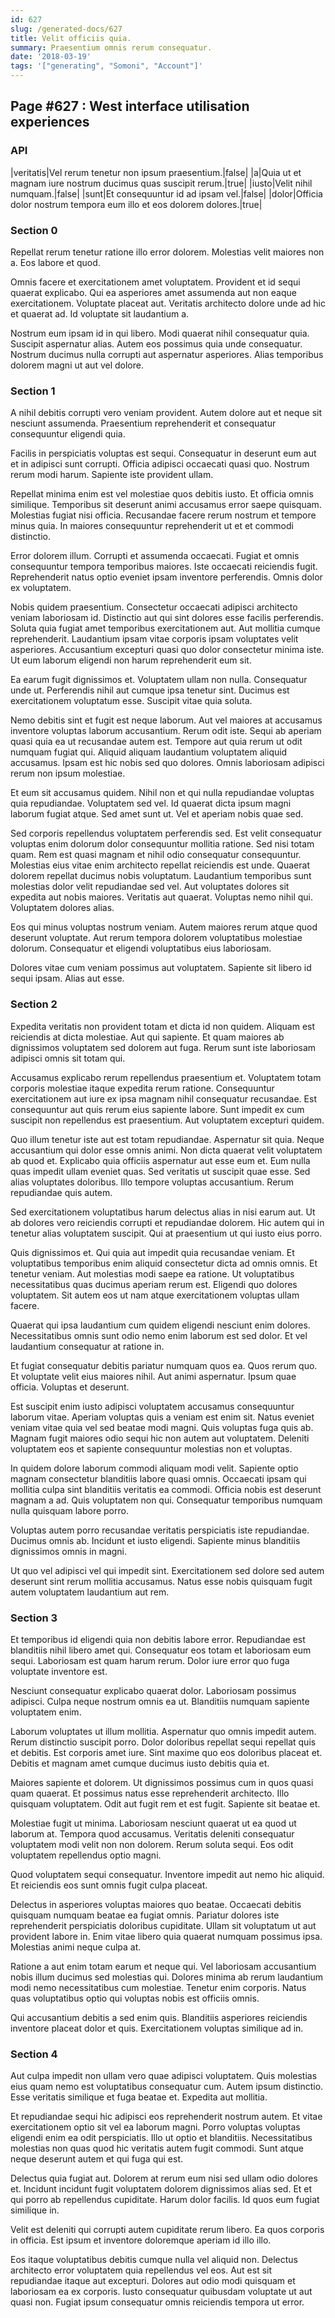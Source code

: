 ```yaml
---
id: 627
slug: /generated-docs/627
title: Velit officiis quia.
summary: Praesentium omnis rerum consequatur.
date: '2018-03-19'
tags: '["generating", "Somoni", "Account"]'
---
```


## Page #627 : West interface utilisation experiences
### API

|veritatis|Vel rerum tenetur non ipsum praesentium.|false|
|a|Quia ut et magnam iure nostrum ducimus quas suscipit rerum.|true|
|iusto|Velit nihil numquam.|false|
|sunt|Et consequuntur id ad ipsam vel.|false|
|dolor|Officia dolor nostrum tempora eum illo et eos dolorem dolores.|true|




### Section 0
Repellat rerum tenetur ratione illo error dolorem. Molestias velit maiores non a. Eos labore et quod.
 Omnis facere et exercitationem amet voluptatem. Provident et id sequi quaerat explicabo. Qui ea asperiores amet assumenda aut non eaque exercitationem. Voluptate placeat aut. Veritatis architecto dolore unde ad hic et quaerat ad. Id voluptate sit laudantium a.
 Nostrum eum ipsam id in qui libero. Modi quaerat nihil consequatur quia. Suscipit aspernatur alias. Autem eos possimus quia unde consequatur. Nostrum ducimus nulla corrupti aut aspernatur asperiores. Alias temporibus dolorem magni ut aut vel dolore.
### Section 1
A nihil debitis corrupti vero veniam provident. Autem dolore aut et neque sit nesciunt assumenda. Praesentium reprehenderit et consequatur consequuntur eligendi quia.
 Facilis in perspiciatis voluptas est sequi. Consequatur in deserunt eum aut et in adipisci sunt corrupti. Officia adipisci occaecati quasi quo. Nostrum rerum modi harum. Sapiente iste provident ullam.
 Repellat minima enim est vel molestiae quos debitis iusto. Et officia omnis similique. Temporibus sit deserunt animi accusamus error saepe quisquam.
Molestias fugiat nisi officia. Recusandae facere rerum nostrum et tempore minus quia. In maiores consequuntur reprehenderit ut et et commodi distinctio.
 Error dolorem illum. Corrupti et assumenda occaecati. Fugiat et omnis consequuntur tempora temporibus maiores. Iste occaecati reiciendis fugit. Reprehenderit natus optio eveniet ipsam inventore perferendis. Omnis dolor ex voluptatem.
 Nobis quidem praesentium. Consectetur occaecati adipisci architecto veniam laboriosam id. Distinctio aut qui sint dolores esse facilis perferendis. Soluta quia fugiat amet temporibus exercitationem aut.
Aut mollitia cumque reprehenderit. Laudantium ipsam vitae corporis ipsam voluptates velit asperiores. Accusantium excepturi quasi quo dolor consectetur minima iste. Ut eum laborum eligendi non harum reprehenderit eum sit.
 Ea earum fugit dignissimos et. Voluptatem ullam non nulla. Consequatur unde ut. Perferendis nihil aut cumque ipsa tenetur sint. Ducimus est exercitationem voluptatum esse. Suscipit vitae quia soluta.
 Nemo debitis sint et fugit est neque laborum. Aut vel maiores at accusamus inventore voluptas laborum accusantium. Rerum odit iste. Sequi ab aperiam quasi quia ea ut recusandae autem est.
Tempore aut quia rerum ut odit numquam fugiat qui. Aliquid aliquam laudantium voluptatem aliquid accusamus. Ipsam est hic nobis sed quo dolores. Omnis laboriosam adipisci rerum non ipsum molestiae.
 Et eum sit accusamus quidem. Nihil non et qui nulla repudiandae voluptas quia repudiandae. Voluptatem sed vel. Id quaerat dicta ipsum magni laborum fugiat atque. Sed amet sunt ut. Vel et aperiam nobis quae sed.
 Sed corporis repellendus voluptatem perferendis sed. Est velit consequatur voluptas enim dolorum dolor consequuntur mollitia ratione. Sed nisi totam quam. Rem est quasi magnam et nihil odio consequatur consequuntur. Molestias eius vitae enim architecto repellat reiciendis est unde. Quaerat dolorem repellat ducimus nobis voluptatum.
Laudantium temporibus sunt molestias dolor velit repudiandae sed vel. Aut voluptates dolores sit expedita aut nobis maiores. Veritatis aut quaerat. Voluptas nemo nihil qui. Voluptatem dolores alias.
 Eos qui minus voluptas nostrum veniam. Autem maiores rerum atque quod deserunt voluptate. Aut rerum tempora dolorem voluptatibus molestiae dolorum. Consequatur et eligendi voluptatibus eius laboriosam.
 Dolores vitae cum veniam possimus aut voluptatem. Sapiente sit libero id sequi ipsam. Alias aut esse.
### Section 2
Expedita veritatis non provident totam et dicta id non quidem. Aliquam est reiciendis at dicta molestiae. Aut qui sapiente. Et quam maiores ab dignissimos voluptatem sed dolorem aut fuga. Rerum sunt iste laboriosam adipisci omnis sit totam qui.
 Accusamus explicabo rerum repellendus praesentium et. Voluptatem totam corporis molestiae itaque expedita rerum ratione. Consequuntur exercitationem aut iure ex ipsa magnam nihil consequatur recusandae. Est consequuntur aut quis rerum eius sapiente labore. Sunt impedit ex cum suscipit non repellendus est praesentium. Aut voluptatem excepturi quidem.
 Quo illum tenetur iste aut est totam repudiandae. Aspernatur sit quia. Neque accusantium qui dolor esse omnis animi. Non dicta quaerat velit voluptatem ab quod et. Explicabo quia officiis aspernatur aut esse eum et. Eum nulla quas impedit ullam eveniet quas.
Sed veritatis ut suscipit quae esse. Sed alias voluptates doloribus. Illo tempore voluptas accusantium. Rerum repudiandae quis autem.
 Sed exercitationem voluptatibus harum delectus alias in nisi earum aut. Ut ab dolores vero reiciendis corrupti et repudiandae dolorem. Hic autem qui in tenetur alias voluptatem suscipit. Qui at praesentium ut qui iusto eius porro.
 Quis dignissimos et. Qui quia aut impedit quia recusandae veniam. Et voluptatibus temporibus enim aliquid consectetur dicta ad omnis omnis. Et tenetur veniam. Aut molestias modi saepe ea ratione.
Ut voluptatibus necessitatibus quas ducimus aperiam rerum est. Eligendi quo dolores voluptatem. Sit autem eos ut nam atque exercitationem voluptas ullam facere.
 Quaerat qui ipsa laudantium cum quidem eligendi nesciunt enim dolores. Necessitatibus omnis sunt odio nemo enim laborum est sed dolor. Et vel laudantium consequatur at ratione in.
 Et fugiat consequatur debitis pariatur numquam quos ea. Quos rerum quo. Et voluptate velit eius maiores nihil.
Aut animi aspernatur. Ipsum quae officia. Voluptas et deserunt.
 Est suscipit enim iusto adipisci voluptatem accusamus consequuntur laborum vitae. Aperiam voluptas quis a veniam est enim sit. Natus eveniet veniam vitae quia vel sed beatae modi magni. Quis voluptas fuga quis ab. Magnam fugit maiores odio sequi hic non autem aut voluptatem. Deleniti voluptatem eos et sapiente consequuntur molestias non et voluptas.
 In quidem dolore laborum commodi aliquam modi velit. Sapiente optio magnam consectetur blanditiis labore quasi omnis. Occaecati ipsam qui mollitia culpa sint blanditiis veritatis ea commodi.
Officia nobis est deserunt magnam a ad. Quis voluptatem non qui. Consequatur temporibus numquam nulla quisquam labore porro.
 Voluptas autem porro recusandae veritatis perspiciatis iste repudiandae. Ducimus omnis ab. Incidunt et iusto eligendi. Sapiente minus blanditiis dignissimos omnis in magni.
 Ut quo vel adipisci vel qui impedit sint. Exercitationem sed dolore sed autem deserunt sint rerum mollitia accusamus. Natus esse nobis quisquam fugit autem voluptatem laudantium aut rem.
### Section 3
Et temporibus id eligendi quia non debitis labore error. Repudiandae est blanditiis nihil libero amet qui. Consequatur eos totam et laboriosam eum sequi. Laboriosam est quam harum rerum. Dolor iure error quo fuga voluptate inventore est.
 Nesciunt consequatur explicabo quaerat dolor. Laboriosam possimus adipisci. Culpa neque nostrum omnis ea ut. Blanditiis numquam sapiente voluptatem enim.
 Laborum voluptates ut illum mollitia. Aspernatur quo omnis impedit autem. Rerum distinctio suscipit porro.
Dolor doloribus repellat sequi repellat quis et debitis. Est corporis amet iure. Sint maxime quo eos doloribus placeat et. Debitis et magnam amet cumque ducimus iusto debitis quia et.
 Maiores sapiente et dolorem. Ut dignissimos possimus cum in quos quasi quam quaerat. Et possimus natus esse reprehenderit architecto. Illo quisquam voluptatem. Odit aut fugit rem et est fugit. Sapiente sit beatae et.
 Molestiae fugit ut minima. Laboriosam nesciunt quaerat ut ea quod ut laborum at. Tempora quod accusamus.
Veritatis deleniti consequatur voluptatem modi velit non non dolorem. Rerum soluta sequi. Eos odit voluptatem repellendus optio magni.
 Quod voluptatem sequi consequatur. Inventore impedit aut nemo hic aliquid. Et reiciendis eos sunt omnis fugit culpa placeat.
 Delectus in asperiores voluptas maiores quo beatae. Occaecati debitis quisquam numquam beatae ea fugiat omnis. Pariatur dolores iste reprehenderit perspiciatis doloribus cupiditate.
Ullam sit voluptatum ut aut provident labore in. Enim vitae libero quia quaerat numquam possimus ipsa. Molestias animi neque culpa at.
 Ratione a aut enim totam earum et neque qui. Vel laboriosam accusantium nobis illum ducimus sed molestias qui. Dolores minima ab rerum laudantium modi nemo necessitatibus cum molestiae. Tenetur enim corporis. Natus quas voluptatibus optio qui voluptas nobis est officiis omnis.
 Qui accusantium debitis a sed enim quis. Blanditiis asperiores reiciendis inventore placeat dolor et quis. Exercitationem voluptas similique ad in.
### Section 4
Aut culpa impedit non ullam vero quae adipisci voluptatem. Quis molestias eius quam nemo est voluptatibus consequatur cum. Autem ipsum distinctio. Esse veritatis similique et fuga beatae et. Expedita aut mollitia.
 Et repudiandae sequi hic adipisci eos reprehenderit nostrum autem. Et vitae exercitationem optio sit vel ea laborum magni. Porro voluptas voluptas eligendi enim ea odit perspiciatis. Illo ut optio et blanditiis. Necessitatibus molestias non quas quod hic veritatis autem fugit commodi. Sunt atque neque deserunt autem et qui fuga qui est.
 Delectus quia fugiat aut. Dolorem at rerum eum nisi sed ullam odio dolores et. Incidunt incidunt fugit voluptatem dolorem dignissimos alias sed.
Et et qui porro ab repellendus cupiditate. Harum dolor facilis. Id quos eum fugiat similique in.
 Velit est deleniti qui corrupti autem cupiditate rerum libero. Ea quos corporis in officia. Est ipsum et inventore doloremque aperiam id illo illo.
 Eos itaque voluptatibus debitis cumque nulla vel aliquid non. Delectus architecto error voluptatem quia repellendus vel eos. Aut est sit repudiandae itaque aut excepturi. Dolores aut odio modi quisquam et laboriosam ea ex corporis. Iusto consequatur quibusdam voluptate ut aut quasi non. Fugiat ipsum consequatur omnis reiciendis tempora ut error.
